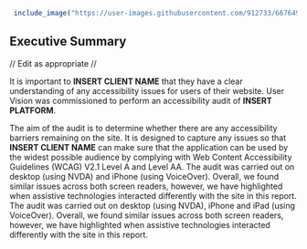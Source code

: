 
```r
 include_image("https://user-images.githubusercontent.com/912733/66764939-baf14f00-eea2-11e9-8428-4b9a07334b9c.png", img_dir = "images")
```

## Executive Summary {-} 

// Edit as appropriate //

It is important to **INSERT CLIENT NAME** that they have a clear understanding of any accessibility issues for users of their website. User Vision was commissioned to perform an accessibility audit of **INSERT PLATFORM**.

The aim of the audit is to determine whether there are any accessibility barriers remaining on the site. It is designed to capture any issues so that **INSERT CLIENT NAME** can make sure that the application can be used by the widest possible audience by complying with Web Content Accessibility Guidelines (WCAG) V2.1 Level A and Level AA.
The audit was carried out on desktop (using NVDA) and iPhone (using VoiceOver). Overall, we found similar issues across both screen readers, however, we have highlighted when assistive technologies interacted differently with the site in this report.
The audit was carried out on desktop (using NVDA), iPhone and iPad (using VoiceOver). Overall, we found similar issues across both screen readers, however, we have highlighted when assistive technologies interacted differently with the site in this report.
